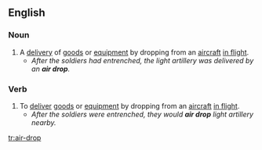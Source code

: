 ==English==

===Noun===
{{en-noun}}

# A [[delivery]] of [[goods]] or [[equipment]] by dropping from an [[aircraft]] [[in flight]].
#* ''After the soldiers had entrenched, the light artillery was delivered by an '''air drop'''.''

===Verb===
{{en-verb}}

# To [[deliver]] [[goods]] or [[equipment]] by dropping from an [[aircraft]] [[in flight]].
#* ''After the soldiers were entrenched, they would '''air drop''' light artillery nearby.''

[[tr:air-drop]]